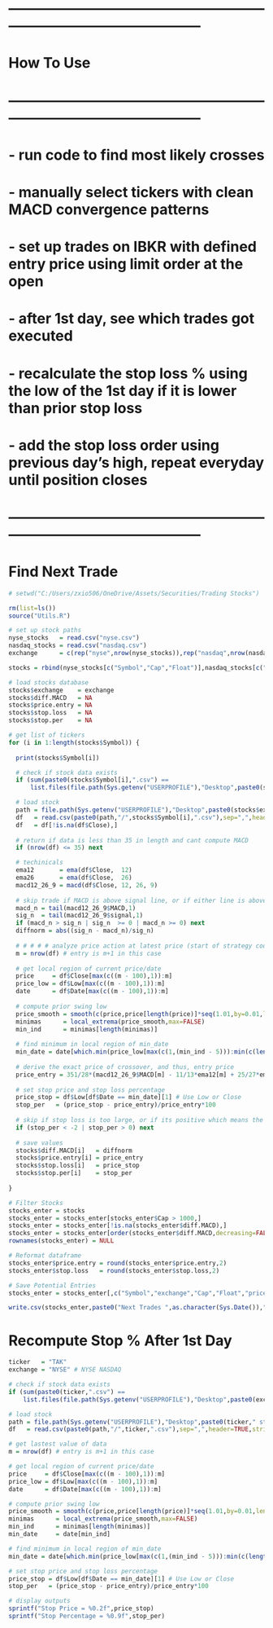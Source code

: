 
# -----------------------------------------------------------------------------------------------
# How To Use
# -----------------------------------------------------------------------------------------------
# - run code to find most likely crosses
# - manually select tickers with clean MACD convergence patterns
# - set up trades on IBKR with defined entry price using limit order at the open
# # 
# - after 1st day, see which trades got executed
# - recalculate the stop loss % using the low of the 1st day if it is lower than prior stop loss
# # 
# - add the stop loss order using previous day's high, repeat everyday until position closes
# -----------------------------------------------------------------------------------------------

# Find Next Trade
```r
# setwd("C:/Users/zxio506/OneDrive/Assets/Securities/Trading Stocks")

rm(list=ls())
source("Utils.R")

# set up stock paths
nyse_stocks   = read.csv("nyse.csv")
nasdaq_stocks = read.csv("nasdaq.csv")
exchange      = c(rep("nyse",nrow(nyse_stocks)),rep("nasdaq",nrow(nasdaq_stocks)))

stocks = rbind(nyse_stocks[c("Symbol","Cap","Float")],nasdaq_stocks[c("Symbol","Cap","Float")])

# load stocks database
stocks$exchange    = exchange
stocks$diff.MACD   = NA
stocks$price.entry = NA
stocks$stop.loss   = NA
stocks$stop.per    = NA

# get list of tickers
for (i in 1:length(stocks$Symbol)) {
  
  print(stocks$Symbol[i])

  # check if stock data exists
  if (sum(paste0(stocks$Symbol[i],".csv") == 
      list.files(file.path(Sys.getenv("USERPROFILE"),"Desktop",paste0(stocks$exchange[i]," stocks")))) == 0) next

  # load stock
  path = file.path(Sys.getenv("USERPROFILE"),"Desktop",paste0(stocks$exchange[i]," stocks"))
  df   = read.csv(paste0(path,"/",stocks$Symbol[i],".csv"),sep=",",header=TRUE,stringsAsFactors=FALSE)
  df   = df[!is.na(df$Close),]
  
  # return if data is less than 35 in length and cant compute MACD
  if (nrow(df) <= 35) next

  # techinicals
  ema12       = ema(df$Close,  12)
  ema26       = ema(df$Close,  26)
  macd12_26_9 = macd(df$Close, 12, 26, 9)
  
  # skip trade if MACD is above signal line, or if either line is above 0
  macd_n = tail(macd12_26_9$MACD,1)
  sig_n  = tail(macd12_26_9$signal,1)
  if (macd_n > sig_n | sig_n  >= 0 | macd_n >= 0) next
  diffnorm = abs((sig_n - macd_n)/sig_n)
  
  # # # # # analyze price action at latest price (start of strategy code)
  m = nrow(df) # entry is m+1 in this case
  
  # get local region of current price/date
  price     = df$Close[max(c((m - 100),1)):m]
  price_low = df$Low[max(c((m - 100),1)):m]
  date      = df$Date[max(c((m - 100),1)):m]
  
  # compute prior swing low
  price_smooth = smooth(c(price,price[length(price)]*seq(1.01,by=0.01,length=50)),0.1)[1:length(price)]
  minimas      = local_extrema(price_smooth,max=FALSE)
  min_ind      = minimas[length(minimas)]
  
  # find minimum in local region of min_date
  min_date = date[which.min(price_low[max(c(1,(min_ind - 5))):min(c(length(price_low),(min_ind + 5)))]) + min_ind - 6]
  
  # derive the exact price of crossover, and thus, entry price
  price_entry = 351/28*(macd12_26_9$MACD[m] - 11/13*ema12[m] + 25/27*ema26[m])
 
  # set stop price and stop loss percentage
  price_stop = df$Low[df$Date == min_date][1] # Use Low or Close
  stop_per   = (price_stop - price_entry)/price_entry*100
  
  # skip if stop loss is too large, or if its positive which means the code fked up
  if (stop_per < -2 | stop_per > 0) next
 
  # save values
  stocks$diff.MACD[i]   = diffnorm
  stocks$price.entry[i] = price_entry
  stocks$stop.loss[i]   = price_stop
  stocks$stop.per[i]    = stop_per
  
}

# Filter Stocks
stocks_enter = stocks
stocks_enter = stocks_enter[stocks_enter$Cap > 1000,]
stocks_enter = stocks_enter[!is.na(stocks_enter$diff.MACD),]
stocks_enter = stocks_enter[order(stocks_enter$diff.MACD,decreasing=FALSE),]
rownames(stocks_enter) = NULL

# Reformat dataframe
stocks_enter$price.entry = round(stocks_enter$price.entry,2)
stocks_enter$stop.loss   = round(stocks_enter$stop.loss,2)

# Save Potential Entries
stocks_enter = stocks_enter[,c("Symbol","exchange","Cap","Float","price.entry","stop.loss","stop.per")]

write.csv(stocks_enter,paste0("Next Trades ",as.character(Sys.Date()),".csv"),row.names=FALSE)
```

# Recompute Stop % After 1st Day
```r
ticker   = "TAK"
exchange = "NYSE" # NYSE NASDAQ

# check if stock data exists
if (sum(paste0(ticker,".csv") == 
    list.files(file.path(Sys.getenv("USERPROFILE"),"Desktop",paste0(exchange," stocks")))) == 0) next

# load stock
path = file.path(Sys.getenv("USERPROFILE"),"Desktop",paste0(ticker," stocks"))
df   = read.csv(paste0(path,"/",ticker,".csv"),sep=",",header=TRUE,stringsAsFactors=FALSE)

# get lastest value of data
m = nrow(df) # entry is m+1 in this case

# get local region of current price/date
price     = df$Close[max(c((m - 100),1)):m]
price_low = df$Low[max(c((m - 100),1)):m]
date      = df$Date[max(c((m - 100),1)):m]

# compute prior swing low
price_smooth = smooth(c(price,price[length(price)]*seq(1.01,by=0.01,length=50)),0.1)[1:length(price)]
minimas      = local_extrema(price_smooth,max=FALSE)
min_ind      = minimas[length(minimas)]
min_date     = date[min_ind]

# find minimum in local region of min_date
min_date = date[which.min(price_low[max(c(1,(min_ind - 5))):min(c(length(price_low),(min_ind + 5)))]) + min_ind - 6]

# set stop price and stop loss percentage
price_stop = df$Low[df$Date == min_date][1] # Use Low or Close
stop_per   = (price_stop - price_entry)/price_entry*100

# display outputs
sprintf("Stop Price = %0.2f",price_stop)
sprintf("Stop Percentage = %0.9f",stop_per)
```

